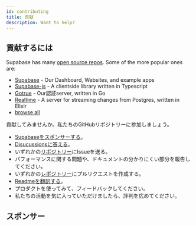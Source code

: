 ```yaml
---
id: contributing
title: 貢献
description: Want to help?
---
```



## 貢献するには

Supabase has many [open source repos](https://github.com/orgs/supabase/repositories). Some of the more popular ones are:
  - [Supabase](https://github.com/supabase/supabase) - Our Dashboard, Websites, and example apps
  - [Supabase-js](https://github.com/supabase/supabase-js) - A clientside library written in Typescript
  - [Gotrue](https://github.com/supabase/gotrue) - Our認証server, written in Go
  - [Realtime](https://github.com/supabase/realtime) - A server for streaming changes from Postgres, written in Elixir 
  - [browse all](https://github.com/orgs/supabase/repositories)

貢献してみませんか。私たちのGitHubリポジトリーに参加しましょう。

- [Supabaseをスポンサーする](https://github.com/sponsors/supabase)。
- [Disucussionsに答える](https://github.com/supabase/supabase/discussions)。
- いずれかの[リポジトリー](https://github.com/orgs/supabase/repositories)にIssueを送る。
- パフォーマンスに関する問題や、ドキュメントの分かりにくい部分を報告してください。
- いずれかの[レポジトリー](https://github.com/orgs/supabase/repositories)にプルリクエストを作成する。
- [Readmeを翻訳する](https://github.com/supabase/supabase/issues/1341)。
- プロダクトを使ってみて、フィードバックしてください。
- 私たちの活動を気に入っていただけましたら、評判を広めてください。


## スポンサー

<Sponsors />
